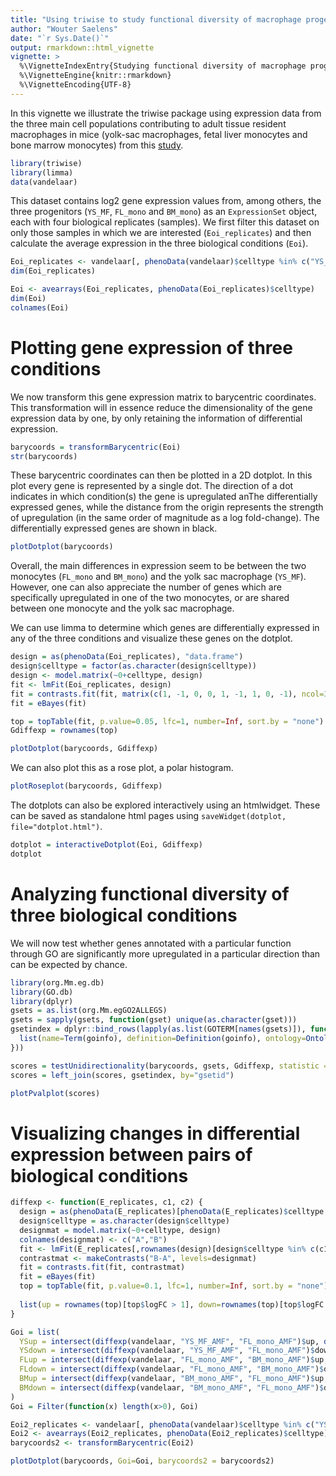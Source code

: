 ```yaml
---
title: "Using triwise to study functional diversity of macrophage progenitors"
author: "Wouter Saelens"
date: "`r Sys.Date()`"
output: rmarkdown::html_vignette
vignette: >
  %\VignetteIndexEntry{Studying functional diversity of macrophage progenitors}
  %\VignetteEngine{knitr::rmarkdown}
  %\VignetteEncoding{UTF-8}
---
```


In this vignette we illustrate the triwise package using expression data from the three main cell populations contributing to adult tissue resident macrophages in mice (yolk-sac macrophages, fetal liver monocytes and bone marrow monocytes) from this [study](http://www.ncbi.nlm.nih.gov/pubmed/26992565).

```r
library(triwise)
library(limma)
data(vandelaar)
```

This dataset contains log2 gene expression values from, among others, the three progenitors (`YS_MF`, `FL_mono` and `BM_mono`) as an `ExpressionSet` object, each with four biological replicates (samples). We first filter this dataset on only those samples in which we are interested (`Eoi_replicates`) and then calculate the average expression in the three biological conditions (`Eoi`).

```r
Eoi_replicates <- vandelaar[, phenoData(vandelaar)$celltype %in% c("YS_MF", "FL_mono", "BM_mono")]
dim(Eoi_replicates)

Eoi <- avearrays(Eoi_replicates, phenoData(Eoi_replicates)$celltype)
dim(Eoi)
colnames(Eoi)
```

# Plotting gene expression of three conditions

We now transform this gene expression matrix to barycentric coordinates. This transformation will in essence reduce the dimensionality of the gene expression data by one, by only retaining the information of differential expression.
```r
barycoords = transformBarycentric(Eoi)
str(barycoords)
```

These barycentric coordinates can then be plotted in a 2D dotplot. In this plot every gene is represented by a single dot. The direction of a dot indicates in which condition(s) the gene is upregulated anThe differentially expressed genes, while the distance from the origin represents the strength of upregulation (in the same order of magnitude as a log fold-change). The differentially expressed genes are shown in black.
```r
plotDotplot(barycoords)
```
Overall, the main differences in expression seem to be between the two monocytes (`FL_mono` and `BM_mono`) and the yolk sac macrophage (`YS_MF`). However, one can also appreciate the number of genes which are specifically upregulated in one of the two monocytes, or are shared between one monocyte and the yolk sac macrophage.

We can use limma to determine which genes are differentially expressed in any of the three conditions and visualize these genes on the dotplot.
```r
design = as(phenoData(Eoi_replicates), "data.frame")
design$celltype = factor(as.character(design$celltype))
design <- model.matrix(~0+celltype, design)
fit <- lmFit(Eoi_replicates, design)
fit = contrasts.fit(fit, matrix(c(1, -1, 0, 0, 1, -1, 1, 0, -1), ncol=3))
fit = eBayes(fit)

top = topTable(fit, p.value=0.05, lfc=1, number=Inf, sort.by = "none")
Gdiffexp = rownames(top)
```

```r
plotDotplot(barycoords, Gdiffexp)
```

We can also plot this as a rose plot, a polar histogram.
```r
plotRoseplot(barycoords, Gdiffexp)
```

The dotplots can also be explored interactively using an htmlwidget. These can be saved as standalone html pages using `saveWidget(dotplot, file="dotplot.html")`.
```r
dotplot = interactiveDotplot(Eoi, Gdiffexp)
dotplot
```


# Analyzing functional diversity of three biological conditions

We will now test whether genes annotated with a particular function through GO are significantly more upregulated in a particular direction than can be expected by chance.
```r
library(org.Mm.eg.db)
library(GO.db)
library(dplyr)
gsets = as.list(org.Mm.egGO2ALLEGS)
gsets = sapply(gsets, function(gset) unique(as.character(gset)))
gsetindex = dplyr::bind_rows(lapply(as.list(GOTERM[names(gsets)]), function(goinfo) {
  list(name=Term(goinfo), definition=Definition(goinfo), ontology=Ontology(goinfo), gsetid = GOID(goinfo))
}))
```

```r
scores = testUnidirectionality(barycoords, gsets, Gdiffexp, statistic = "diffexp")
scores = left_join(scores, gsetindex, by="gsetid")
```

```r
plotPvalplot(scores)
```

# Visualizing changes in differential expression between pairs of biological conditions

```r
diffexp <- function(E_replicates, c1, c2) {
  design = as(phenoData(E_replicates)[phenoData(E_replicates)$celltype %in% c(c1,c2),], "data.frame")
  design$celltype = as.character(design$celltype)
  designmat = model.matrix(~0+celltype, design)
  colnames(designmat) <- c("A","B")
  fit <- lmFit(E_replicates[,rownames(design)[design$celltype %in% c(c1,c2)]],designmat)
  contrastmat <- makeContrasts("B-A", levels=designmat)
  fit = contrasts.fit(fit, contrastmat)
  fit = eBayes(fit)
  top = topTable(fit, p.value=0.1, lfc=1, number=Inf, sort.by = "none")
  
  list(up = rownames(top)[top$logFC > 1], down=rownames(top)[top$logFC < -1])
}

Goi = list(
  YSup = intersect(diffexp(vandelaar, "YS_MF_AMF", "FL_mono_AMF")$up, diffexp(vandelaar, "YS_MF_AMF", "BM_mono_AMF")$up),
  YSdown = intersect(diffexp(vandelaar, "YS_MF_AMF", "FL_mono_AMF")$down, diffexp(vandelaar, "YS_MF_AMF", "BM_mono_AMF")$down),
  FLup = intersect(diffexp(vandelaar, "FL_mono_AMF", "BM_mono_AMF")$up, diffexp(vandelaar, "FL_mono_AMF", "YS_MF_AMF")$up),
  FLdown = intersect(diffexp(vandelaar, "FL_mono_AMF", "BM_mono_AMF")$down, diffexp(vandelaar, "FL_mono_AMF", "YS_MF_AMF")$down),
  BMup = intersect(diffexp(vandelaar, "BM_mono_AMF", "FL_mono_AMF")$up, diffexp(vandelaar, "BM_mono_AMF", "YS_MF_AMF")$up),
  BMdown = intersect(diffexp(vandelaar, "BM_mono_AMF", "FL_mono_AMF")$down, diffexp(vandelaar, "BM_mono_AMF", "YS_MF_AMF")$down)
)
Goi = Filter(function(x) length(x>0), Goi)
```

```r
Eoi2_replicates <- vandelaar[, phenoData(vandelaar)$celltype %in% c("YS_MF_AMF", "FL_mono_AMF", "BM_mono_AMF")]
Eoi2 <- avearrays(Eoi2_replicates, phenoData(Eoi2_replicates)$celltype)
barycoords2 <- transformBarycentric(Eoi2)

plotDotplot(barycoords, Goi=Goi, barycoords2 = barycoords2)
```


